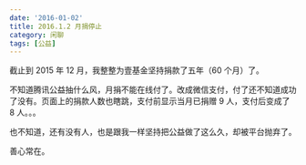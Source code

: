 ```yaml
---
date: '2016-01-02'
title: 2016.1.2 月捐停止
category: 闲聊
tags: [公益]
---
```


截止到 2015 年 12 月，我整整为壹基金坚持捐款了五年（60 个月）了。

不知道腾讯公益抽什么风，月捐不能在线付了。改成微信支付，付了还不知道成功了没有。页面上的捐款人数也瞎跳，支付前显示当月已捐赠 9 人，支付后变成了 8 人。。。

也不知道，还有没有人，也是跟我一样坚持把公益做了这么久，却被平台抛弃了。

善心常在。
